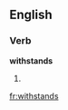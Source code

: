 ==English==

===Verb===
'''withstands'''

# {{third-person singular of|withstand}}

[[fr:withstands]]